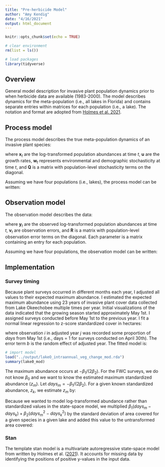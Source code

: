 ```yaml
---
title: "Pre-herbicide Model"
author: "Amy Kendig"
date: "4/16/2021"
output: html_document
---
```


```r
knitr::opts_chunk$set(echo = TRUE)

# clear environment
rm(list = ls())

# load packages
library(tidyverse)
```

## Overview

General model description for invasive plant population dynamics prior to when herbicide data are available (1983-2000). The model describes dynamics for the meta-population (i.e., all lakes in Florida) and contains separate entries within matrices for each population (i.e., a lake). The notation and format are adopted from [Holmes et al. 2021](https://nwfsc-timeseries.github.io/atsa-labs/).

## Process model

The process model describes the true meta-population dynamics of an invasive plant species: 

\begin{equation}
\begin{gathered}
\mathbf{x}_t = \mathbf{x}_{t-1}+\mathbf{u}+\mathbf{w}_t \text{ where } \mathbf{w}_t \sim \,\text{N}(0,\mathbf{Q}) \\
\mathbf{x}_0 = \boldsymbol{\mu}
\end{gathered}   
\end{equation}

where $\mathbf{x}_t$ are the log-transformed population abundances at time $t$, $\mathbf{u}$ are the growth rates, $\mathbf{w}_t$ represents environmental and demographic stochasticity at time $t$, and $\mathbf{Q}$ is a matrix with population-level stochasticity terms on the diagonal. 

Assuming we have four populations (i.e., lakes), the process model can be written:

\begin{equation}
\begin{gathered}
 \left[ \begin{array}{c}
    x_{1} \\
    x_{2} \\
    x_{3} \\
    x_{4}  \end{array} \right]_t = 
 \left[ \begin{array}{c}
    x_{1} \\
    x_{2} \\
    x_{3} \\
    x_{4}  \end{array} \right]_{t-1} +  
    \left[ \begin{array}{c}
    u_{1} \\
    u_{2} \\
    u_{3} \\
    u_{4}  \end{array} \right] + 
    \left[ \begin{array}{c}
    w_{1} \\
    w_{2} \\
    w_{3} \\
    w_{4}  \end{array} \right]_t
\\
\boldsymbol{\mu} = 
\left[ \begin{array}{c}
    \mu_{1} \\
    \mu_{2} \\
    \mu_{3} \\
    \mu_{4}  \end{array} \right]
\\
\mathbf{Q} = \begin{bmatrix}
    q_1 & 0 & 0 & 0 \\
    0 & q_2 & 0 & 0\\
    0 & 0 & q_3 & 0 \\
    0 & 0 & 0 & q4 \end{bmatrix}
\end{gathered} 
\end{equation}
 
## Observation model

The observation model describes the data:

\begin{equation}
\mathbf{y}_t = \mathbf{x}_{t}+\mathbf{v}_t \text{ where } \mathbf{v}_t \sim \,\text{N}(0,\mathbf{R}) 
\end{equation}

where $\mathbf{y}_t$ are the observed log-transformed population abundances at time $t$, $\mathbf{v}_t$ are observation errors, and $\mathbf{R}$ is a matrix with population-level observation error terms on the diagonal. Each parameter is a matrix containing an entry for each population.

Assuming we have four populations, the observation model can be written:

\begin{equation}
\begin{gathered}
 \left[ \begin{array}{c}
    y_{1} \\
    y_{2} \\
    y_{3} \\
    y_{4}  \end{array} \right]_t = 
 \left[ \begin{array}{c}
    x_{1} \\
    x_{2} \\
    x_{3} \\
    x_{4}  \end{array} \right]_t +  
    \left[ \begin{array}{c}
    v_{1} \\
    v_{2} \\
    v_{3} \\
    v_{4}  \end{array} \right]_t
\\
\mathbf{R} = \begin{bmatrix}
    r_1 & 0 & 0 & 0 \\
    0 & r_2 & 0 & 0\\
    0 & 0 & r_3 & 0 \\
    0 & 0 & 0 & r4 \end{bmatrix}
\end{gathered} 
\end{equation}

## Implementation

### Survey timing

Because plant surveys occurred in different months each year, I adjusted all values to their expected maximum abundance. I estimated the expected maximum abundance using 23 years of invasive plant cover data collected from Lake Okeechobee multiple times per year. Initial visualizations of the data indicated that the growing season started approximately May 1st. I assigned surveys conducted before May 1st to the previous year. I fit a normal linear regression to z-score standardized cover in hectares:

\begin{equation}
\begin{gathered}
y_{i} = \beta_{0} + \beta_{1} days + \beta_{2} days^{2} + b_{j[i]} + \epsilon_{i}
\\
b_{j} \sim \,\text{N}(0,\sigma_{1}^{2})
\\
\epsilon_{i} \sim \,\text{N}(0,\sigma_{2}^{2})
\end{gathered}
\end{equation}

where observation $i$ in adjusted year $j$ was recorded some proportion of $days$ from May 1st (i.e., days = 1 for surveys conducted on April 30th). The error term $b$ is the random effect of adjusted year. The fitted model is:

```r
# import model
load("../output/lakeO_intraannual_veg_change_mod.rda")
summary(lake0_mod)
```
The maximum abundance occurs at $-\beta_{1}/(2 \beta_{2})$. For the FWC surveys, we do not know $\beta_{0}$ and we want to know the estimated maximum standardized abundance ($z_{m}$). Let $days_{m} = -\beta_{1}/(2 \beta_{2})$. For a given known standardized abundance, $z_{k}$, we estimate $z_{m}$ by:

\begin{equation}
\begin{gathered}
z_{k} = \beta_{0} + \beta_{1} days_{k} + \beta_{2} days^{2}_{k} + b_{j[i]} + \epsilon_{k}
\\
z_{m} = \beta_{0} + \beta_{1} days_{m} + \beta_{2} days^{2}_{m} + b_{j[i]} + \epsilon_{m}
\\
\beta_{0} = z_{k} - \beta_{1} days_{k} - \beta_{2} days^{2}_{k} - b_{j[i]} - \epsilon_{k}
\\
z_{m} = z_{k} - \beta_{1} days_{k} - \beta_{2} days^{2}_{k} - b_{j[i]} - \epsilon_{k} + \beta_{1} days_{m} + \beta_{2} days^{2}_{m} + b_{j[i]} + \epsilon_{m}
\\
\text{ assuming } \epsilon_{k} = \epsilon_{m},
\\
z_{m} = z_{k} + \beta_{1}(days_{m} - days_{k}) + \beta_{2}(days^{2}_{m} - days^{2}_{k})
\end{gathered}
\end{equation}

Because we wanted to model log-transformed abundance rather than standardized values in the state-space model, we multiplied $\beta_{1}(days_{m} - days_{k}) + \beta_{2}(days^{2}_{m} - days^{2}_{k})$ by the standard deviation of area covered for a given species in a given lake and added this value to the untransformed area covered:

\begin{equation}
\begin{gathered}
z_{m} = \frac{y_{m} - \bar{y}}{sd_{y}} \text{ and } z_{k} = \frac{y_{k} - \bar{y}}{sd_{y}} 
\\
\text{ let } \gamma = \beta_{1}(days_{m} - days_{k}) + \beta_{2}(days^{2}_{m} - days^{2}_{k})
\\
\frac{y_{m} - \bar{y}}{sd_{y}} = \frac{y_{k} - \bar{y}}{sd_{y}} + \gamma
\\
\frac{y_{m} - \bar{y}}{sd_{y}} = \frac{y_{k} - \bar{y} + \gamma sd_{y}}{sd_{y}}
\\
y_{m} = y_{k} + \gamma sd_{y}
\end{gathered}
\end{equation}


### Stan

The template stan model is a multivariate autoregressive state-space model from written by Holmes et al. ([2021](https://nwfsc-timeseries.github.io/atsa-labs/sec-marss-fitting-with-stan.html)). It accounts for missing data by identifying the positions of positive y-values in the input data.